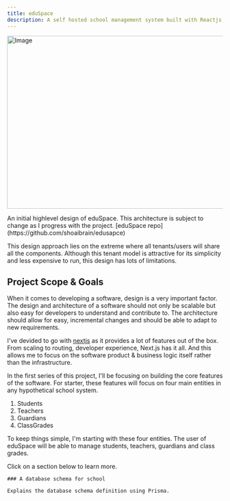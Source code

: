```yaml
---
title: eduSpace
description: A self hosted school management system built with Reactjs, TypeScript, RSC, Prisma and MySQL.
---
```


<Image
  src="/images/blog/initial-design.jpeg"
  width="718"
  height="404"
  alt="Image"
/>

<Callout>
  An initial highlevel design of eduSpace. This architecture is subject to
  change as I progress with the project. [eduSpace
  repo](https://github.com/shoaibrain/edusapce)
</Callout>

This design approach lies on the extreme where all tenants/users will share all the
components. Although this tenant model is attractive for its simplicity and less expensive to
run, this design has lots of limitations.

## Project Scope & Goals

When it comes to developing a software, design is a very important factor.
The design and architecture of a software should not only be scalable but also easy for
developers to understand and contribute to. The architecture should allow for easy, incremental
changes and should be able to adapt to new requirements.

I've devided to go with [nextjs](https://nextjs.org/) as it provides a lot of features out of the box.
From scaling to routing, developer experience, Next.js has it all. And this allows me to focus on the
software product & business logic itself rather than the infrastructure.

In the first series of this project, I'll be focusing on building the core features of the software.
For starter, these features will focus on four main entities in any hypothetical school system.

1. Students
2. Teachers
3. Guardians
4. ClassGrades

To keep things simple, I'm starting with these four entities. The user
of eduSpace will be able to manage students, teachers, guardians and class grades.

Click on a section below to learn more.

<div className="grid gap-4 mt-6">
  
  <Card href="/work/eduSpace/database-v1">

    ### A database schema for school

    Explains the database schema definition using Prisma.

  </Card>

</div>
